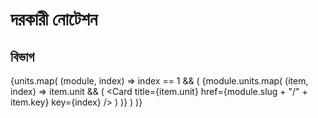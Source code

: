 # দরকারী নোটেশন


## বিভাগ
{units.map(
    (module, index) =>
    index == 1 && (
        <Cards>
            {module.units.map(
                (item, index) =>
                item.unit && (
                    <Card title={item.unit} href={module.slug + "/" + item.key} key={index} />
                )
            )}
        </Cards>
    )
)}